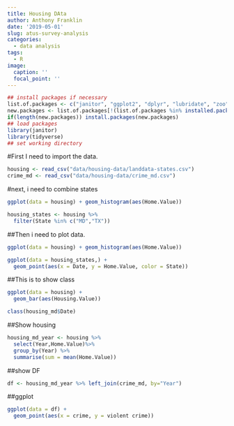 ```yaml
---
title: Housing DAta
author: Anthony Franklin
date: '2019-05-01'
slug: atus-survey-analysis
categories:
  - data analysis
tags:
  - R
image:
  caption: ''
  focal_point: ''
---
```


```r
## install packages if necessary
list.of.packages <- c("janitor", "ggplot2", "dplyr", "lubridate", "zoo", "forcats", "ggthemes", "knitr", "rmarkdown")
new.packages <- list.of.packages[!(list.of.packages %in% installed.packages()[,"Package"])]
if(length(new.packages)) install.packages(new.packages)
## load packages
library(janitor)
library(tidyverse)
## set working directory
```

#First I need to import the data.

```r
housing <- read_csv("data/housing-data/landdata-states.csv")
crime_md <- read_csv("data/housing-data/crime_md.csv")
```

#next, i need to combine states

```r
ggplot(data = housing) + geom_histogram(aes(Home.Value))

housing_states <- housing %>% 
  filter(State %in% c("MD","TX"))
```


##Then i need to plot data.

```r
ggplot(data = housing) + geom_histogram(aes(Home.Value))

ggplot(data = housing_states,) + 
  geom_point(aes(x = Date, y = Home.Value, color = State))
```


##This is to show class

```r
ggplot(data = housing) + 
  geom_bar(aes(Housing.Value))

class(housing_md$Date)
```

##Show housing
```r
housing_md_year <- housing %>% 
  select(Year,Home.Value)%>%
  group_by(Year) %>% 
  summarise(sum = mean(Home.Value))
```

##show DF

```r
df <- housing_md_year %>% left_join(crime_md, by="Year")
```

##ggplot
```r
ggplot(data = df) + 
  geom_point(aes(x = crime, y = violent crime))
```




